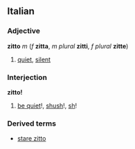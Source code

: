 ==Italian==
===Adjective===
'''zitto''' ''m'' (''f'' '''zitta''', ''m plural'' '''zitti''', ''f plural'' '''zitte''')

#[[quiet]], [[silent]]

===Interjection===
'''zitto!'''

#[[be quiet]]!, [[shush]]!, [[sh]]!

===Derived terms===
*[[stare zitto]]